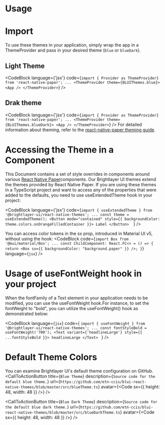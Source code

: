 
# Usage

# Import

To use these themes in your application, simply wrap the app in a ThemeProvider and pass in your desired theme (`blue` or `blueDark`). 
## Light Theme
<CodeBlock
    language={'jsx'}
    code={`import { Provider as ThemeProvider} from 'react-native-paper';
...
<ThemeProvider theme={BLUIThemes.blue}>
    <App />
</ThemeProvider>`}
/>

## Drak theme 

<CodeBlock
    language={'jsx'}
    code={`import { Provider as ThemeProvider} from 'react-native-paper';
...
<ThemeProvider theme={BLUIThemes.blueDark}>
    <App />
</ThemeProvider>`}
/>
For detailed information about theming, refer to the [react-native-paper theming guide](https://callstack.github.io/react-native-paper/docs/guides/theming).

# Accessing the Theme in a Component
This Document contains a set of style overrides in components around various [React Native Paper](https://callstack.github.io/react-native-paper/index.html)components.
Our Brightlayer UI themes extend the themes provided by React Native Paper. If you are using these themes in a TypeScript project and want to access any of the properties that were added to the defaults, you need to use useExtendedTheme hook in your project:

<CodeBlock
 language={'jsx'}
  code={`import { useExtendedTheme } from '@brightlayer-ui/react-native-themes';
  ...
const theme = useExtendedTheme();
<Button mode="contained" style={{ backgroundColor: theme.colors.onOrangeFilledContainer }}>
    Label
</Button> 
  `}
/>

You can access color tokens in the sx prop, introduced in Material UI v5, without using the hook:
<CodeBlock
    code={`import Box from '@mui/material/Box';
...
const ChildComponent: React.FC<> = () => {
    return <Box sx={{ backgroundColor: "background.paper" }} />;
}`}
    language={`jsx`}
/>

# Usage of useFontWeight hook in your project
When the fontFamily of a Text element in your application needs to be modified, you can use the useFontWeight hook.For instance, to set the fontWeight to "bold", you can utilize the useFontWeight() hook as demonstrated below:

<CodeBlock
language={`jsx`}
code={
    `import { useFontWeight } from '@brightlayer-ui/react-native-themes';
...
const fontStyleBold = useFontWeight('700');
<Text variant={'headlineLarge'} style={{ ...fontStyleBold }}>
    headlineLarge
</Text>
    `
}
/>

# Default Theme Colors

You can examine Brightlayer UI's default theme configuration on GitHub.
<CallToActionButton
    title={`Blue Theme`}
    description={`Source code for the default blue theme.`}
    url={`https://github.com/etn-ccis/blui-react-native-themes/blob/master/src/blueTheme.ts`}
    avatar={<Code sx={{ height: 48, width: 48 }} />}
/>

<CallToActionButton
    title={`Blue Dark Theme`}
    description={`Source code for the default blue dark theme.`}
    url={`https://github.com/etn-ccis/blui-react-native-themes/blob/master/src/blueDarkTheme.ts`}
    avatar={<Code sx={{ height: 48, width: 48 }} />}
/>

